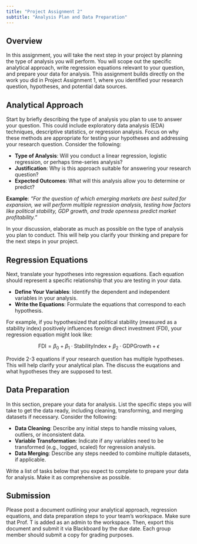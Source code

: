```yaml
---
title: "Project Assignment 2"
subtitle: "Analysis Plan and Data Preparation"
---
```


## Overview

In this assignment, you will take the next step in your project by planning the type of analysis you will perform. You will scope out the specific analytical approach, write regression equations relevant to your question, and prepare your data for analysis. This assignment builds directly on the work you did in Project Assignment 1, where you identified your research question, hypotheses, and potential data sources.

## Analytical Approach

Start by briefly describing the type of analysis you plan to use to answer your question. This could include exploratory data analysis (EDA) techniques, descriptive statistics, or regression analysis. Focus on why these methods are appropriate for testing your hypotheses and addressing your research question. Consider the following:

- **Type of Analysis**: Will you conduct a linear regression, logistic regression, or perhaps time-series analysis?
- **Justification**: Why is this approach suitable for answering your research question?
- **Expected Outcomes**: What will this analysis allow you to determine or predict?

**Example**: *“For the question of which emerging markets are best suited for expansion, we will perform multiple regression analysis, testing how factors like political stability, GDP growth, and trade openness predict market profitability.”*

In your discussion, elaborate as much as possible on the type of analysis you plan to conduct. This will help you clarify your thinking and prepare for the next steps in your project.

## Regression Equations

Next, translate your hypotheses into regression equations. Each equation should represent a specific relationship that you are testing in your data.

- **Define Your Variables**: Identify the dependent and independent variables in your analysis.
- **Write the Equations**: Formulate the equations that correspond to each hypothesis.
  
For example, if you hypothesized that political stability (measured as a stability index) positively influences foreign direct investment (FDI), your regression equation might look like:

$$
\text{FDI} = \beta_0 + \beta_1 \cdot \text{StabilityIndex} + \beta_2 \cdot \text{GDPGrowth} + \epsilon
$$

Provide 2-3 equations if your research question has multiple hypotheses. This will help clarify your analytical plan. The discuss the euqations and what hypotheses they are supposed to test.

## Data Preparation

In this section, prepare your data for analysis. List the specific steps you will take to get the data ready, including cleaning, transforming, and merging datasets if necessary. Consider the following:

- **Data Cleaning**: Describe any initial steps to handle missing values, outliers, or inconsistent data.
- **Variable Transformation**: Indicate if any variables need to be transformed (e.g., logged, scaled) for regression analysis.
- **Data Merging**: Describe any steps needed to combine multiple datasets, if applicable.
  
Write a list of tasks below that you expect to complete to prepare your data for analysis. Make it as comprehensive as possible.

## Submission

Please post a document outlining your analytical approach, regression equations, and data preparation steps to your team's workspace. Make sure that Prof. T is added as an admin to the workspace. Then, export this document and submit it via Blackboard by the due date. Each group member should submit a copy for grading purposes.
